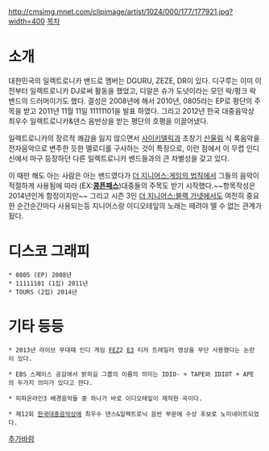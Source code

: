 http://cmsimg.mnet.com/clipimage/artist/1024/000/177/177921.jpg?width=400
[[목차]]
= 소개 =
대한민국의 일렉트로니카 밴드로 멤버는 DGURU, ZEZE, DR이 있다. 디구루는 이미 이전부터 일렉트로니카 DJ로써 활동을 했었고, 디알은 슈가 도넛이라는 모던 락/펑크 락 밴드의 드러머이기도 했다. 결성은 2008년에 해서 2010년, 0805라는 EP로 평단의 주목을 받고 2011년 11월 11일 11111101을 발표 하였다. 그리고 2012년 한국 대중음악상 최우수 일렉트로니카&댄스 음반상을 받는 평단의 호평을 이끌어냈다. 

일렉트로니카의 장르적 쾌감을 잃지 않으면서 [[사이키델릭]]과 초창기 [[산울림]] 식 록음악을 전자음악으로 변주한 듯한 멜로디를 구사하는 것이 특징으로, 이런 점에서 이 무렵 인디 신에서 마구 등장하던 다른 일렉트로니카 밴드들과의 큰 차별성을 갖고 있다.

이 때만 해도 아는 사람은 아는 밴드였다가 [[더 지니어스:게임의 법칙]]에서 그들의 음악이 적절하게 사용됨에 따라 (EX:'''[[콩픈패스]]''')대중들의 주목도 받기 시작했다.~~항목작성은 2014년인게 함정이지만~~ 그리고 시즌 3인 [[더 지니어스:블랙 가넷]]에서도 여전히 중요한 순간순간마다 사용되는등 지니어스랑 이디오테잎의 노래는 떼려야 뗄 수 없는 관계가 됬다.

= 디스코 그래피 =
 * 0805 (EP) 2008년
 * 11111101 (1집) 2011년
 * TOURS (2집) 2014년

= 기타 등등 =
{{{#!html
<iframe width="560" height="315" src="https://www.youtube.com/embed/qiXVbp4mxZU" frameborder="0" allowfullscreen></iframe>
}}}
 * 2013년 라이브 무대때 인디 게임 [[FEZ]]2 [[E3]] 티저 트레일러 영상을 무단 사용했다는 논란이 있다.

 * EBS 스페이스 공감에서 밝히길 그룹의 이름의 의미는 IDIO- + TAPE와 IDIOT + APE의 두가지 의미가 있다고 한다.

 * 피파온라인3 배경음악들 중 하나가 바로 이디오테잎이 제작한 곡이다.

 * 제12회 [[한국대중음악상]]에 최우수 댄스&일렉트로닉 음반 부문에 수상 후보로 노미네이트되었다.
[[추가바람]]
